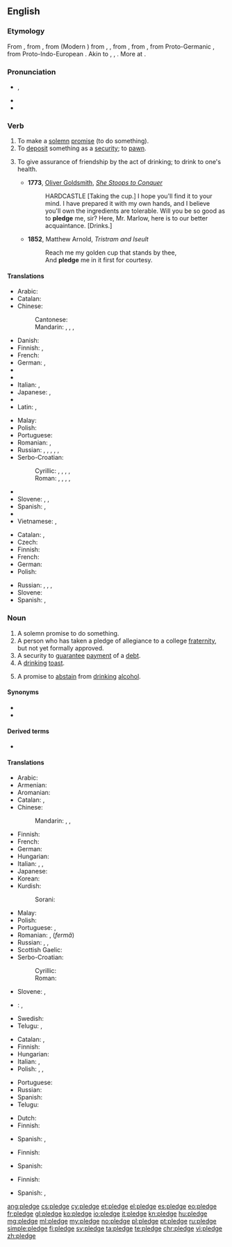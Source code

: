==English==
{{slim-wikipedia}}

===Etymology===
From {{etyl|enm|en}} {{term/t|enm|plege}}, from {{etyl|xno|en}} {{term/t|fro|plege}}, from {{etyl|fro|en}} {{term/t|fro|plege}} (Modern {{etyl|fr|-}} {{term|pleige|lang=fr}}) from {{etyl|ML.|en}} {{term|plevium|lang=la}}, {{term|plebium|lang=la}}, from {{etyl|ML.|en}} {{term/t|la|plebio||I pledge}}, from {{etyl|frk|en}} {{term/t|frk|*plegan||to pledge; to support; to guarantee}}, from Proto-Germanic {{term/t|gem-pro|*plegō||responsibility, habit}}, from Proto-Indo-European {{term/t|ine-pro|*dlegh-}}. Akin to {{etyl|goh|-}} {{term|pflegan||lang=goh|to take care of, be accustomed to}}, {{etyl|osx|-}} {{term|plegan|lang=osx||to vouch for}}, {{etyl|ang|-}} {{term/t|ang|plēon||to risk, endanger}}. More at {{l|en|plight}}.

===Pronunciation===
* {{IPA|/plɛdʒ/}}, {{X-SAMPA|/plEdZ/}}
* {{audio|en-us-pledge.ogg|Audio (US)}}
* {{rhymes|ɛdʒ}}

===Verb===
{{en-verb|pledg|ing}}

# To make a [[solemn]] [[promise]] (to do something).
# To [[deposit]] something as a [[security]]; to [[pawn]].
# {{context|transitive|lang=en}} To give assurance of friendship by the act of drinking; to drink to one's health.
#* '''1773''', [[w:Oliver Goldsmith|Oliver Goldsmith]], ''[[s:She Stoops to Conquer|She Stoops to Conquer]]''
#*: HARDCASTLE [Taking the cup.] I hope you'll find it to your mind. I have prepared it with my own hands, and I believe you'll own the ingredients are tolerable. Will you be so good as to '''pledge''' me, sir? Here, Mr. Marlow, here is to our better acquaintance. [Drinks.]
#* '''1852''', Matthew Arnold, ''Tristram and Iseult''
#*: Reach me my golden cup that stands by thee,
#*: And '''pledge''' me in it first for courtesy.

====Translations====
{{trans-top|to make a solemn promise}}
* Arabic: {{t-|ar|تَعَهدَ|sc=Arab}}
* Catalan: {{t+|ca|prometre}}
* Chinese:
*: Cantonese: {{t-|yue|誓|tr=sai6|sc=Hani}}
*: Mandarin: {{t|cmn|發誓|sc=Hani}}, {{t|cmn|发誓|tr=fāshì|sc=Hani}}, {{t|cmn|保證|sc=Hani}}, {{t|cmn|保证|tr=bǎozhèng|sc=Hani}}
* Danish:
* Finnish: {{t+|fi|luvata}}, {{t+|fi|sitoutua}}
* French: {{t+|fr|promettre}}
* German: {{t-|de|zusichern}}, {{t+|de|versprechen}}
* {{trreq|he}}
* {{trreq|is}}
* Italian: {{t+|it|promettere}}, {{t+|it|impegnarsi}}
* Japanese: {{t|ja|公約|tr=kōyaku suru|alt=公約する}}, {{t|ja|保証|tr=ほしょうする, hoshō suru|alt=保証する|sc=Jpan}}
* {{trreq|ko}}
* Latin: {{t-|la|spondere}}, {{t-|la|vovere}}
{{trans-mid}}
* Malay: {{t-|ms|ikrar}}
* Polish: {{t+|pl|obiecać}}
* Portuguese: {{t+|pt|prometer}}
* Romanian: {{t+|ro|promite}}, {{t+|ro|garanta}}
* Russian: {{t+|ru|обещать|impf|tr=obeščátʹ}}, {{t|ru|пообещать|pf|tr=poobeščátʹ}}, {{t+|ru|заверять|impf|tr=zaverjátʹ}}, {{t+|ru|заверить|pf|tr=zavéritʹ}}, {{t+|ru|клясться|impf|tr=kljástʹsja}}, {{t|ru|поклясться|pf|tr=pokljástʹsja}}
* Serbo-Croatian:
*: Cyrillic: {{t-|sh|залога}}, {{t-|sh|завет}}, {{t-|sh|завјет}}, {{t-|sh|обећање}}, {{т|sh|присега}}
*: Roman: {{t-|sh|zaloga}}, {{t-|sh|zavet}}, {{t-|sh|zavjet}}, {{t-|sh|obećanje}}, {{t-|sh|prisega}}
* {{trreq|sk}}
* Slovene: {{t-|sl|zapriseči}}, {{t-|sl|zavezati se}}, {{t-|sl|zaobljubiti se}}
* Spanish: {{t+|es|prometer}}, {{t+|es|jurar}}
* {{trreq|th}}
* Vietnamese: {{t+|vi|cam kết}}, {{t+|vi|thề}}
{{trans-bottom}}

{{trans-top|to deposit something as a security; to pawn}}
* Catalan: {{t+|ca|penyorar}}, {{t+|ca|empenyorar}}
* Czech: {{t+|cs|zastavit}}
* Finnish: {{t-|fi|pantata}}
* French: {{t-|fr|mettre en gage}}
* German: {{t+|de|verpfänden}}
* Polish: {{t-|pl|złożyć zastaw}}
{{trans-mid}}
* Russian: {{t|ru|[[отдавать]] в [[залог]]|impf|tr=otdavátʹ v zalóg|sc=Cyrl}}, {{t|ru|[[отдать]] в [[залог]]|pf|tr=otdátʹ v zalóg|sc=Cyrl}}, {{t+|ru|закладывать|impf|tr=zakládyvatʹ|sc=Cyrl}}, {{t+|ru|заложить|pf|tr=založítʹ|sc=Cyrl}}
* Slovene: {{t-|sl|zastaviti}}
* Spanish: {{t+|es|hipotecar}}, {{t+|es|empeñar}}
{{trans-bottom}}

===Noun===
{{en-noun}}

# A solemn promise to do something.
# A person who has taken a pledge of allegiance to a college [[fraternity]], but not yet formally approved.
# A security to [[guarantee]] [[payment]] of a [[debt]].
# A [[drinking]] [[toast]].
# {{context|with {{l|en|the}}|lang=en}} A promise to [[abstain]] from [[drinking]] [[alcohol]].

====Synonyms====
* {{l|en|promise}}
* {{l|en|commitment}}

====Derived terms====
* {{l|en|pledgeless}}

====Translations====
{{trans-top|solemn promise}}
* Arabic: {{t-|ar|ضمان|tr=ɖamān|m}}
* Armenian: {{t-|hy|ուխտ|tr=uxt}}
* Aromanian: {{t-|rup|ligãmintu}}
* Catalan: {{t+|ca|promesa|f}}, {{t-|ca|jurament|m}}
* Chinese:
*: Mandarin: {{t-|cmn|誓言|tr=shìyán|sc=Hani}}, {{t|cmn|誓詞|sc=Hani}}, {{t|cmn|誓词|tr=shìcí|sc=Hani}}
* Finnish: {{t+|fi|lupaus}}
* French: {{t+|fr|gage|m}}
* German: {{t+|de|Pfand|n}}
* Hungarian: {{t+|hu|fogadalom}}
* Italian: {{t+|it|giuramento|m}}, {{t+|it|pegno|m}}, {{t-|it|promessa solenne|f}}
* Japanese: {{t+|ja|抵当|tr=ていとう, teitō|sc=Jpan}}
* Korean: {{t+|ko|서약|tr=seoyak|sc=Kore}}
* Kurdish:
*: Sorani: {{t-|ku|په‌یمان|tr=paymAn|sc=ku-Arab}}
{{trans-mid}}
* Malay: {{t-|ms|ikrar}}
* Polish: {{t+|pl|obietnica|f}}
* Portuguese: {{t+|pt|promessa|f}}, {{t+|pt|penhor|m}}
* Romanian: {{t+|ro|legământ}}, {{t-|ro|promisiune}} (''fermă'')
* Russian: {{t+|ru|обет|m|tr=obét}}, {{t+|ru|обещание|n|tr=obeščánije}}, {{t+|ru|зарок|m|tr=zarók}}
* Scottish Gaelic: {{t-|gd|gealltanas|m}}
* Serbo-Croatian:
*: Cyrillic: {{t-|sh|за́вет|m}}
*: Roman: {{t-|sh|závet|m}}
* Slovene: {{t-|sl|zaprisega|f}}, {{t-|sl|zaobljuba|f}}
* {{ttbc|es}}: {{t+|es|juramento|m}}, {{tø|es|[[promesa]] [[solemne]]|f}} <!-- was "[[promesa]] [[solemne]]" - assumed sum-of-parts; if an idiom, remove the embedded wikilinks to the individual words. see [[User:Kephir/gadgets/xte#Translation_fixing]] -->
* Swedish: {{t-|sv|underpant|c}}
* Telugu: {{t+|te|ప్రతిజ్ఞ|tr=prathigna|sc=Telu}}, {{t+|te|ప్రతిన|tr=prathina|sc=Telu}}
{{trans-bottom}}

{{trans-top|security to payment}}
* Catalan: {{t+|ca|penyora|f}}, {{t-|ca|garantia|f}}
* Finnish: {{t+|fi|pantti}}
* Hungarian: {{t+|hu|zálog}}
* Italian: {{t+|it|avallo|m}}, {{t+|it|garanzia|f}}
* Polish: {{t-|pl|depozyt|m}}, {{t+|pl|kaucja|f}}, {{t-|pl|zastaw|m}}
{{trans-mid}}
* Portuguese: {{t+|pt|garantia|f}}
* Russian: {{t+|ru|залог|m|tr=zalóg}}
* Spanish: {{t+|es|garantía|f}}
* Telugu: {{t+|te|తనఖా|tr=tanakhaa|sc=Telu}}
{{trans-bottom}}

{{trans-top|person who has taken a pledge of allegiance to a fraternity}}
* Dutch: {{t+|nl|schacht}}
* Finnish: {{t+|fi|kokelas}}
{{trans-mid}}
* Spanish: {{t+|es|iniciado|m}}, {{t-|es|iniciada|f}}
{{trans-bottom}}

{{trans-top|drinking toast}}
* Finnish: {{t-|fi|maljapuhe}}
{{trans-mid}}
* Spanish: {{t+|es|brindis|m}}
{{trans-bottom}}

{{trans-top|promise to abstain from drinking alcohol}}
* Finnish: {{t-|fi|raittiuslupaus}}
{{trans-mid}}
* Spanish: {{t+|es|juramento|m}}, {{t+|es|manda|f}}
{{trans-bottom}}

[[ang:pledge]]
[[cs:pledge]]
[[cy:pledge]]
[[et:pledge]]
[[el:pledge]]
[[es:pledge]]
[[eo:pledge]]
[[fr:pledge]]
[[gl:pledge]]
[[ko:pledge]]
[[io:pledge]]
[[it:pledge]]
[[kn:pledge]]
[[hu:pledge]]
[[mg:pledge]]
[[ml:pledge]]
[[my:pledge]]
[[no:pledge]]
[[pl:pledge]]
[[pt:pledge]]
[[ru:pledge]]
[[simple:pledge]]
[[fi:pledge]]
[[sv:pledge]]
[[ta:pledge]]
[[te:pledge]]
[[chr:pledge]]
[[vi:pledge]]
[[zh:pledge]]